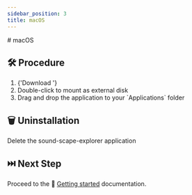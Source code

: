 ```yaml
---
sidebar_position: 3
title: macOS
---
```



<Fragment>
  # <MacOsIcon /> macOS
</Fragment>

<Title pre={['🔧 Installation<', '👁️‍🗨️ Visualisation']}>macOS</Title>

## 🛠️ Procedure

<ol>
  <li>
    {'Download '}
    <VisualisationLink
      version={VERSION}
      system={'macos'}
      size={SIZES.macos}
    />
  </li>
  <li>Double-click to mount as external disk</li>
  <li>Drag and drop the application to your `Applications` folder</li>
</ol>

## 🗑️ Uninstallation

Delete the sound-scape-explorer application

## ⏭️ Next Step

Proceed to the 🏃 [Getting started](../../getting-started/) documentation.

